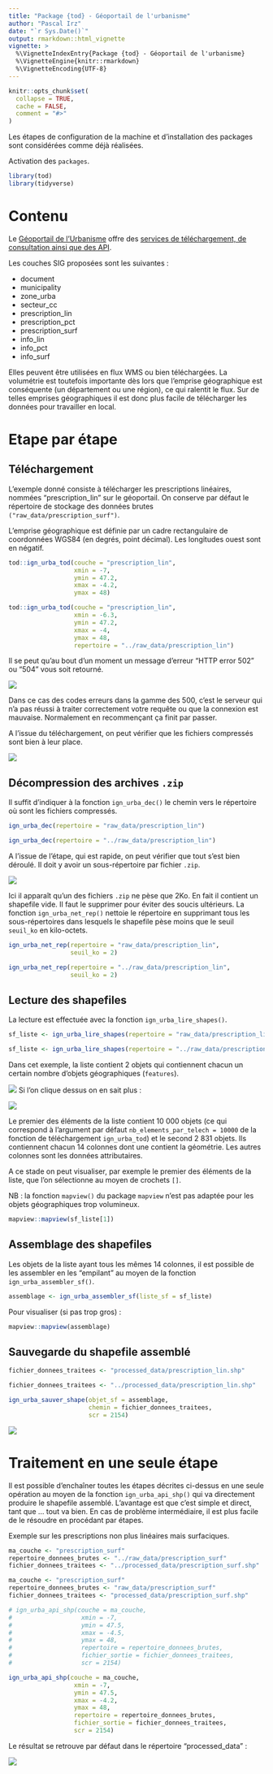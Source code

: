 ```yaml
---
title: "Package {tod} - Géoportail de l'urbanisme"
author: "Pascal Irz"
date: "`r Sys.Date()`"
output: rmarkdown::html_vignette
vignette: >
  %\VignetteIndexEntry{Package {tod} - Géoportail de l'urbanisme}
  %\VignetteEngine{knitr::rmarkdown}
  %\VignetteEncoding{UTF-8}
---
```


```r
knitr::opts_chunk$set(
  collapse = TRUE,
  cache = FALSE,
  comment = "#>"
)
```

Les étapes de configuration de la machine et d'installation des packages sont considérées comme déjà réalisées.

Activation des `packages`.

```r
library(tod)
library(tidyverse)
```

# Contenu

Le [Géoportail de l'Urbanisme](https://www.geoportail-urbanisme.gouv.fr/) offre des [services de téléchargement, de consultation ainsi que des API](https://www.geoportail-urbanisme.gouv.fr/services/).

Les couches SIG proposées sont les suivantes :

- document
- municipality
- zone_urba
- secteur_cc
- prescription_lin
- prescription_pct
- prescription_surf
- info_lin
- info_pct
- info_surf

Elles peuvent être utilisées en flux WMS ou bien téléchargées. La volumétrie est toutefois importante dès lors que l'emprise géographique est conséquente (un département ou une région), ce qui ralentit le flux. Sur de telles emprises géographiques il est donc plus facile de télécharger les données pour travailler en local.

# Etape par étape

## Téléchargement

L'exemple donné consiste à télécharger les prescriptions linéaires, nommées "prescription_lin" sur le géoportail. On conserve par défaut le répertoire de stockage des données brutes `("raw_data/prescription_surf")`.

L'emprise géographique est définie par un cadre rectangulaire de coordonnées WGS84 (en degrés, point décimal). Les longitudes ouest sont en négatif. 

```r
tod::ign_urba_tod(couche = "prescription_lin",
                  xmin = -7,
                  ymin = 47.2,
                  xmax = -4.2,
                  ymax = 48)
```

```r
tod::ign_urba_tod(couche = "prescription_lin",
                  xmin = -6.3,
                  ymin = 47.2,
                  xmax = -4,
                  ymax = 48,
                  repertoire = "../raw_data/prescription_lin")
```

Il se peut qu'au bout d'un moment un message d'erreur "HTTP error 502" ou "504" vous soit retourné. 

![](../assets/erreur_502.png)

Dans ce cas des codes erreurs dans la gamme des 500, c'est le serveur qui n'a pas réussi à traiter correctement votre requête ou que la connexion est mauvaise. Normalement en recommençant ça finit par passer. 

A l'issue du téléchargement, on peut vérifier que les fichiers compressés sont bien à leur place.

![](../assets/explorateur_1.png)

## Décompression des archives `.zip`

Il suffit d'indiquer à la fonction `ign_urba_dec()` le chemin vers le répertoire où sont les fichiers compressés.

```r
ign_urba_dec(repertoire = "raw_data/prescription_lin")
```

```r
ign_urba_dec(repertoire = "../raw_data/prescription_lin")
```
A l'issue de l'étape, qui est rapide, on peut vérifier que tout s'est bien déroulé. Il doit y avoir un sous-répertoire par fichier `.zip`.

![](../assets/explorateur_2.png)

Ici il apparaît qu'un des fichiers `.zip` ne pèse que 2Ko. En fait il contient un shapefile vide. Il faut le supprimer pour éviter des soucis ultérieurs. La fonction `ign_urba_net_rep()` nettoie le répertoire en supprimant tous les sous-répertoires dans lesquels le shapefile pèse moins que le seuil `seuil_ko` en kilo-octets.

```r
ign_urba_net_rep(repertoire = "raw_data/prescription_lin",
                 seuil_ko = 2)
```

```r
ign_urba_net_rep(repertoire = "../raw_data/prescription_lin",
                 seuil_ko = 2)
```
## Lecture des shapefiles

La lecture est effectuée avec la fonction `ign_urba_lire_shapes()`.

```r
sf_liste <- ign_urba_lire_shapes(repertoire = "raw_data/prescription_lin")
```

```r
sf_liste <- ign_urba_lire_shapes(repertoire = "../raw_data/prescription_lin")
```
Dans cet exemple, la liste contient 2 objets qui contiennent chacun un certain nombre d'objets géographiques (`features`). 

![](../assets/sf_liste.png)
Si l'on clique dessus on en sait plus :

![](../assets/sf_liste_2.png)

Le premier des éléments de la liste contient 10 000 objets (ce qui correspond à l'argument par défaut `nb_elements_par_telech = 10000` de la fonction de téléchargement `ign_urba_tod`) et le second 2 831 objets. Ils contiennent chacun 14 colonnes dont une contient la géométrie. Les autres colonnes sont les données attributaires.

A ce stade on peut visualiser, par exemple le premier des éléments de la liste, que l'on sélectionne au moyen de crochets `[]`.

NB : la fonction `mapview()` du package `mapview` n'est pas adaptée pour les objets géographiques trop volumineux.

```r
mapview::mapview(sf_liste[1])
```

## Assemblage des shapefiles

Les objets de la liste ayant tous les mêmes 14 colonnes, il est possible de les assembler en les "empilant" au moyen de la fonction `ign_urba_assembler_sf()`.

```r
assemblage <- ign_urba_assembler_sf(liste_sf = sf_liste)
```

Pour visualiser (si pas trop gros) :

```r
mapview::mapview(assemblage)
```

## Sauvegarde du shapefile assemblé


```r
fichier_donnees_traitees <- "processed_data/prescription_lin.shp"
```

```r
fichier_donnees_traitees <- "../processed_data/prescription_lin.shp"
```

```r
ign_urba_sauver_shape(objet_sf = assemblage,
                      chemin = fichier_donnees_traitees,
                      scr = 2154)
```

![](../assets/explorateur_3.png)

# Traitement en une seule étape

Il est possible d'enchaîner toutes les étapes décrites ci-dessus en une seule opération au moyen de la fonction `ign_urba_api_shp()` qui va directement produire le shapefile assemblé. L'avantage est que c'est simple et direct, tant que ... tout va bien. En cas de problème intermédiaire, il est plus facile de le résoudre en procédant par étapes.

Exemple sur les prescriptions non plus linéaires mais surfaciques.

```r
ma_couche <- "prescription_surf"
repertoire_donnees_brutes <- "../raw_data/prescription_surf"
fichier_donnees_traitees <- "../processed_data/prescription_surf.shp"
```

```r
ma_couche <- "prescription_surf"
repertoire_donnees_brutes <- "raw_data/prescription_surf"
fichier_donnees_traitees <- "processed_data/prescription_surf.shp"
```

```r
# ign_urba_api_shp(couche = ma_couche,
#                   xmin = -7,
#                   ymin = 47.5,
#                   xmax = -4.5,
#                   ymax = 48,
#                   repertoire = repertoire_donnees_brutes,
#                   fichier_sortie = fichier_donnees_traitees,
#                   scr = 2154)
```


```r
ign_urba_api_shp(couche = ma_couche,
                  xmin = -7,
                  ymin = 47.5,
                  xmax = -4.2,
                  ymax = 48,
                  repertoire = repertoire_donnees_brutes,
                  fichier_sortie = fichier_donnees_traitees,
                  scr = 2154)
```

Le résultat se retrouve par défaut dans le répertoire "processed_data" :

![](../assets/explorateur_4.png)
